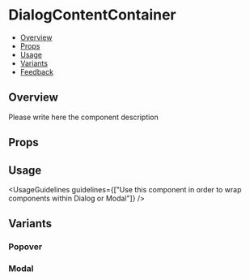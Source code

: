 
<Meta title="Popover/DialogContentContainer" component={DialogContentContainer} />

# DialogContentContainer

- [Overview](#overview)
- [Props](#props)
- [Usage](#usage)
- [Variants](#variants)
- [Feedback](#feedback)

## Overview

Please write here the component description

<Canvas>
  <Story name="Overview">
    <DialogContentContainer>
      <DialogContentContainerExample />
    </DialogContentContainer>
  </Story>
</Canvas>

## Props

<ArgsTable of={DialogContentContainer} />

## Usage

<UsageGuidelines guidelines={["Use this component in order to wrap components within Dialog or Modal"]} />

## Variants

### Popover

<Canvas>
  <Story name="Popover">
    <DialogContentContainer type={DialogContentContainer.types.POPOVER}>
      <DialogContentContainerExample />
    </DialogContentContainer>
  </Story>
</Canvas>

### Modal

<Canvas>
  <Story name="Modal">
    <DialogContentContainer type={DialogContentContainer.types.MODAL}>
      <DialogContentContainerExample />
    </DialogContentContainer>
  </Story>
</Canvas>
